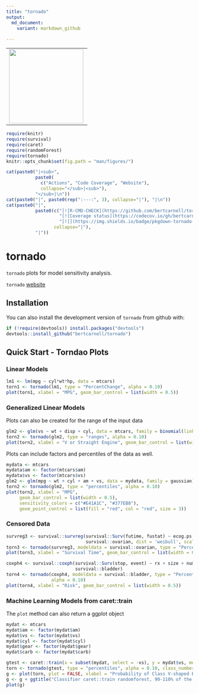 ```yaml
---
title: "tornado"
output: 
  md_document:
    variant: markdown_github
  
---
```


<div>
  <table>
    <tr>
      <td>
        <img align="left" width="200" height="200" src="logo.png"/>
      </td>
    </tr>
  </table>
</div>

```r
require(knitr)
require(survival)
require(caret)
require(randomForest)
require(tornado)
knitr::opts_chunk$set(fig.path = "man/figures/")
```

```r
cat(paste0("|<sub>", 
           paste0(
             c("Actions", "Code Coverage", "Website"), 
             collapse="</sub>|<sub>"), 
           "</sub>|\n"))
cat(paste0("|", paste0(rep(":---:", 3), collapse="|"), "|\n"))
cat(paste0("|", 
           paste0(c("[![R-CMD-CHECK](https://github.com/bertcarnell/tornado/actions/workflows/r-cmd-check.yml/badge.svg)](https://github.com/bertcarnell/tornado/actions/workflows/r-cmd-check.yml)",
                    "[![Coverage status](https://codecov.io/gh/bertcarnell/tornado/branch/master/graph/badge.svg)](https://codecov.io/github/bertcarnell/tornado?branch=master)",
                    "[![](https://img.shields.io/badge/pkgdown-tornado-blue.svg)](https://bertcarnell.github.io/tornado/)"),
                  collapse="|"), 
           "|"))
```

# tornado

`tornado` plots for model sensitivity analysis.

`tornado` [website](https://bertcarnell.github.io/tornado/)

## Installation

You can also install the development version of `tornado` from github with:

```r
if (!require(devtools)) install.packages("devtools")
devtools::install_github("bertcarnell/tornado")
```

## Quick Start - Torndao Plots

### Linear Models

```r
lm1 <- lm(mpg ~ cyl*wt*hp, data = mtcars)
torn1 <- tornado(lm1, type = "PercentChange", alpha = 0.10)
plot(torn1, xlabel = "MPG", geom_bar_control = list(width = 0.5))
```

### Generalized Linear Models

Plots can also be created for the range of the input data

```r
glm2 <- glm(vs ~ wt + disp + cyl, data = mtcars, family = binomial(link = "logit"))
torn2 <- tornado(glm2, type = "ranges", alpha = 0.10)
plot(torn2, xlabel = "V or Straight Engine", geom_bar_control = list(width = 0.5))
```

Plots can include factors and percentiles of the data as well.

```r
mydata <- mtcars
mydata$am <- factor(mtcars$am)
mydata$vs <- factor(mtcars$vs)
glm2 <- glm(mpg ~ wt + cyl + am + vs, data = mydata, family = gaussian)
torn2 <- tornado(glm2, type = "percentiles", alpha = 0.10)
plot(torn2, xlabel = "MPG", 
     geom_bar_control = list(width = 0.5),
     sensitivity_colors = c("#E41A1C", "#377EB8"),
     geom_point_control = list(fill = "red", col = "red", size = 3))
```

### Censored Data

```r
survreg3 <- survival::survreg(survival::Surv(futime, fustat) ~ ecog.ps + rx + age + resid.ds, 
                              survival::ovarian, dist = 'weibull', scale = 1)
torn3 <- tornado(survreg3, modeldata = survival::ovarian, type = "PercentChange", alpha = 0.10)
plot(torn3, xlabel = "Survival Time", geom_bar_control = list(width = 0.5))

coxph4 <- survival::coxph(survival::Surv(stop, event) ~ rx + size + number,
                          survival::bladder)
torn4 <- tornado(coxph4, modeldata = survival::bladder, type = "PercentChange",
                 alpha = 0.10)
plot(torn4, xlabel = "Risk", geom_bar_control = list(width = 0.5))
```

### Machine Learning Models from caret::train

The `plot` method can also return a ggplot object

```r
mydat <- mtcars
mydat$am <- factor(mydat$am)
mydat$vs <- factor(mydat$vs)
mydat$cyl <- factor(mydat$cyl)
mydat$gear <- factor(mydat$gear)
mydat$carb <- factor(mydat$carb)

gtest <- caret::train(x = subset(mydat, select = -vs), y = mydat$vs, method = "rf")
torn <- tornado(gtest, type = "percentiles", alpha = 0.10, class_number = 1)
g <- plot(torn, plot = FALSE, xlabel = "Probability of Class V-shaped Engine", geom_bar_control = list(width = 0.5))
g <- g + ggtitle("Classifier caret::train randomforest, 90-110% of the mean in each variable")
plot(g)
```
